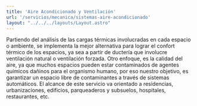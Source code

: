 ```yaml
---
title: 'Aire Acondicionado y Ventilación'
url: '/servicios/mecanica/sistemas-aire-acondicionado'
layout: "../../../layouts/Layout.astro"
---
```


<Cover title={frontmatter.title}/>
<Section img={imagen} title='Diseño E Instalación (HVAC)'>
<p slot="left">
Partiendo del análisis de las cargas térmicas involucradas en cada espacio o ambiente, se implementa la mejor alternativa para lograr el confort térmico de los espacios, ya sea a partir de ductería que involucre ventilación natural o ventilación forzada. Otro enfoque, es la calidad del aire, ya que muchos espacios pueden estar contaminados de agentes químicos dañinos para el organismo humano, por eso nuestro objetivo, es garantizar un espacio libre de contaminantes a través de sistemas automáticos. El alcance de este servicio va orientado a residencias, urbanizaciones, edificios, parqueaderos y subsuelos, hospitales, restaurantes, etc. 
</p>
</Section>
